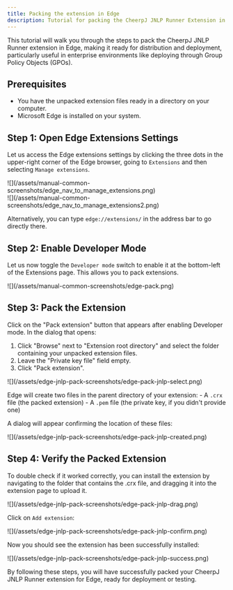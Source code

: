 ```yaml
---
title: Packing the extension in Edge
description: Tutorial for packing the CheerpJ JNLP Runner Extension in Edge for deployment
---
```


This tutorial will walk you through the steps to pack the CheerpJ JNLP Runner extension in Edge, making it ready for distribution and deployment, particularly useful in enterprise environments like deploying through Group Policy Objects (GPOs).

## Prerequisites

- You have the unpacked extension files ready in a directory on your computer.
- Microsoft Edge is installed on your system.

## Step 1: Open Edge Extensions Settings

Let us access the Edge extensions settings by clicking the three dots in the upper-right corner of the Edge browser, going to `Extensions` and then selecting `Manage extensions`.

<div>
	![](/assets/manual-common-screenshots/edge_nav_to_manage_extensions.png)
</div>
<div>
	![](/assets/manual-common-screenshots/edge_nav_to_manage_extensions2.png)
</div>

Alternatively, you can type `edge://extensions/` in the address bar to go directly there.

## Step 2: Enable Developer Mode

Let us now toggle the `Developer mode` switch to enable it at the bottom-left of the Extensions page. This allows you to pack extensions.

<div>
	![](/assets/manual-common-screenshots/edge-pack.png)
</div>

## Step 3: Pack the Extension

Click on the "Pack extension" button that appears after enabling Developer mode. In the dialog that opens:

1. Click "Browse" next to "Extension root directory" and select the folder containing your unpacked extension files.
2. Leave the "Private key file" field empty.
3. Click "Pack extension".

<div class="mx-24">
	![](/assets/edge-jnlp-pack-screenshots/edge-pack-jnlp-select.png)
</div>

Edge will create two files in the parent directory of your extension:
     - A `.crx` file (the packed extension)
     - A `.pem` file (the private key, if you didn't provide one)

A dialog will appear confirming the location of these files:

<div class="mx-24">
	![](/assets/edge-jnlp-pack-screenshots/edge-pack-jnlp-created.png)
</div>

## Step 4: Verify the Packed Extension

To double check if it worked correctly, you can install the extension by navigating to the folder that contains the .crx file, and dragging it into the extension page to upload it.

<div>
	![](/assets/edge-jnlp-pack-screenshots/edge-pack-jnlp-drag.png)
</div>

Click on `Add extension`:

<div>
	![](/assets/edge-jnlp-pack-screenshots/edge-pack-jnlp-confirm.png)
</div>

Now you should see the extension has been successfully installed:

<div>
	![](/assets/edge-jnlp-pack-screenshots/edge-pack-jnlp-success.png)
</div>

By following these steps, you will have successfully packed your CheerpJ JNLP Runner extension for Edge, ready for deployment or testing.

